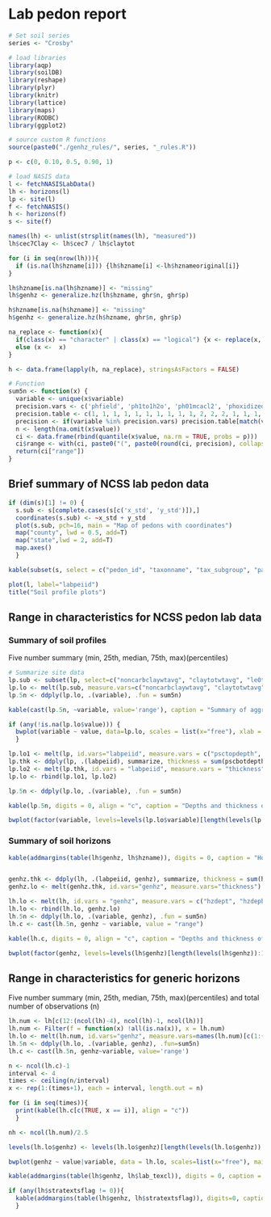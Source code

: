 # Lab pedon report
```{r enter soil series name}
# Set soil series
series <- "Crosby"
```

```{r load packages, include=FALSE}
# load libraries
library(aqp)
library(soilDB)
library(reshape)
library(plyr)
library(knitr)
library(lattice)
library(maps)
library(RODBC)
library(ggplot2)
```

```{r fetch and format, load-data, echo=FALSE, warning=FALSE}
# source custom R functions
source(paste0("./genhz_rules/", series, "_rules.R"))

p <- c(0, 0.10, 0.5, 0.90, 1)

# load NASIS data
l <- fetchNASISLabData()
lh <- horizons(l)
lp <- site(l)
f <- fetchNASIS()
h <- horizons(f)
s <- site(f)

names(lh) <- unlist(strsplit(names(lh), "measured"))
lh$cec7Clay <- lh$cec7 / lh$claytot

for (i in seq(nrow(lh))){
  if (is.na(lh$hzname[i])) {lh$hzname[i] <-lh$hznameoriginal[i]}
}

lh$hzname[is.na(lh$hzname)] <- "missing"
lh$genhz <- generalize.hz(lh$hzname, ghr$n, ghr$p)

h$hzname[is.na(h$hzname)] <- "missing"
h$genhz <- generalize.hz(h$hzname, ghr$n, ghr$p)

na_replace <- function(x){
  if(class(x) == "character" | class(x) == "logical") {x <- replace(x, is.na(x) | x == "NA", "missing")} 
  else (x <-  x)
}

h <- data.frame(lapply(h, na_replace), stringsAsFactors = FALSE)

# Function
sum5n <- function(x) {
  variable <- unique(x$variable)
  precision.vars <- c('phfield', 'ph1to1h2o', 'ph01mcacl2', 'phoxidized', 'ph2osoluble', 'ecec', 'cec7', 'cecsumcations', 'sumbases', 'extracid', 'dbthirdbar', 'dbovendry', 'wthirdbarclod', 'wfifteenbar', 'wretentiondiffws', 'wfifteenbartoclay', 'cec7Clay')
  precision.table <- c(1, 1, 1, 1, 1, 1, 1, 1, 1, 1, 2, 2, 2, 1, 1, 1, 1, 2)
  precision <- if(variable %in% precision.vars) precision.table[match(variable, precision.vars)] else 0
  n <- length(na.omit(x$value))
  ci <- data.frame(rbind(quantile(x$value, na.rm = TRUE, probs = p)))
  ci$range <- with(ci, paste0("(", paste0(round(ci, precision), collapse=", "), ")", "(", n, ")")) # add 'range' column for pretty-printing
  return(ci["range"])
}
```


## Brief summary of NCSS lab pedon data
```{r plot of pedons and locations, echo=FALSE}
if (dim(s)[1] != 0) {
  s.sub <- s[complete.cases(s[c('x_std', 'y_std')]),]
  coordinates(s.sub) <- ~x_std + y_std
  plot(s.sub, pch=16, main = "Map of pedons with coordinates")
  map("county", lwd = 0.5, add=T)
  map("state",lwd = 2, add=T)
  map.axes()
  }
```

```{r format site data, echo=FALSE, warnings=FALSE, results='asis'}
kable(subset(s, select = c("pedon_id", "taxonname", "tax_subgroup", "part_size_class", "pedon_type", "describer")))

plot(l, label="labpeiid")
title("Soil profile plots")
```


## Range in characteristics for NCSS pedon lab data
### Summary of soil profiles
Five number summary (min, 25th, median, 75th, max)(percentiles)
```{r, echo=FALSE, results='asis'}
# Summarize site data
lp.sub <- subset(lp, select=c("noncarbclaywtavg", "claytotwtavg", "le0to100", "wf0175wtavgpsc", "volfractgt2wtavg", "cec7clayratiowtavg"))
lp.lo <- melt(lp.sub, measure.vars=c("noncarbclaywtavg", "claytotwtavg", "le0to100", "wf0175wtavgpsc", "volfractgt2wtavg", "cec7clayratiowtavg"))
lp.5n <- ddply(lp.lo, .(variable), .fun = sum5n)

kable(cast(lp.5n, ~variable, value='range'), caption = "Summary of aggregate profile attributes")

if (any(!is.na(lp.lo$value))) {
  bwplot(variable ~ value, data=lp.lo, scales = list(x="free"), xlab = "percent", main = "Boxplots of aggregate profile attributes")
  }         

lp.lo1 <- melt(lp, id.vars="labpeiid", measure.vars = c("psctopdepth", "pscbotdepth"))
lp.thk <- ddply(lp, .(labpeiid), summarize, thickness = sum(pscbotdepth - psctopdepth))
lp.lo2 <- melt(lp.thk, id.vars = "labpeiid", measure.vars = "thickness")
lp.lo <- rbind(lp.lo1, lp.lo2)

lp.5n <- ddply(lp.lo, .(variable), .fun = sum5n)

kable(lp.5n, digits = 0, align = "c", caption = "Depths and thickness of particle size control section (min, 25th, median, 75th, max)(n)")

bwplot(factor(variable, levels=levels(lp.lo$variable)[length(levels(lp.lo$variable)):1]) ~ value|variable, data=lp.lo, scales=list(x="free"), xlab="cm", horizontal=T, main = "Boxplots of particle size control section depths and thickness")          

```


### Summary of soil horizons

```{r, echo=FALSE, results='asis'}
kable(addmargins(table(lh$genhz, lh$hzname)), digits = 0, caption = "Horizon designations vs generic horizon designations (counts)")


genhz.thk <- ddply(lh, .(labpeiid, genhz), summarize, thickness = sum(hzdepb - hzdept))
genhz.lo <- melt(genhz.thk, id.vars="genhz", measure.vars="thickness")

lh.lo <- melt(lh, id.vars = "genhz", measure.vars = c("hzdept", "hzdepb"))
lh.lo <- rbind(lh.lo, genhz.lo)
lh.5n <- ddply(lh.lo, .(variable, genhz), .fun = sum5n)
lh.c <- cast(lh.5n, genhz ~ variable, value = "range")

kable(lh.c, digits = 0, align = "c", caption = "Depths and thickness of generic horizons (min, 25th, median, 75th, max)(n)")

bwplot(factor(genhz, levels=levels(lh$genhz)[length(levels(lh$genhz)):1]) ~ value|variable, data=lh.lo, scales=list(x="free"), xlab="cm", horizontal=T, main = "Boxplots of horizon depths and thickness")          
```        


## Range in characteristics for generic horizons 
Five number summary (min, 25th, median, 75th, max)(percentiles) and total number of observations (n)

```{r, echo=FALSE, results='asis'}

lh.num <- lh[c(12:(ncol(lh)-4), ncol(lh)-1, ncol(lh))]
lh.num <- Filter(f = function(x) !all(is.na(x)), x = lh.num)
lh.lo <- melt(lh.num, id.vars="genhz", measure.vars=names(lh.num)[c(1:(ncol(lh.num)-1))])
lh.5n <- ddply(lh.lo, .(variable, genhz), .fun=sum5n)
lh.c <- cast(lh.5n, genhz~variable, value='range')

n <- ncol(lh.c)-1
interval <- 4
times <- ceiling(n/interval)
x <- rep(1:(times+1), each = interval, length.out = n)

for (i in seq(times)){
  print(kable(lh.c[c(TRUE, x == i)], align = "c"))
  }

nh <- ncol(lh.num)/2.5
```

```{r, echo=FALSE, fig.height=nh}

levels(lh.lo$genhz) <- levels(lh.lo$genhz)[length(levels(lh.lo$genhz)):1]

bwplot(genhz ~ value|variable, data = lh.lo, scales=list(x="free"), main = "Box plots of numeric variables by generic horizon")     

```

```{r, echo=FALSE, results='asis'}
kable(addmargins(table(lh$genhz, lh$lab_texcl)), digits = 0, caption = "Texture by generic horizon")

if (any(lh$stratextsflag != 0)){
  kable(addmargins(table(lh$genhz, lh$stratextsflag)), digits=0, caption = "Stratified flag by generic horizon")
  }

```


